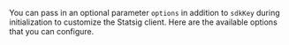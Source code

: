 <Accordion title="StatsigOptions">

You can pass in an optional parameter `options` in addition to `sdkKey` during initialization to customize the Statsig client. Here are the available options that you can configure.

</Accordion>
